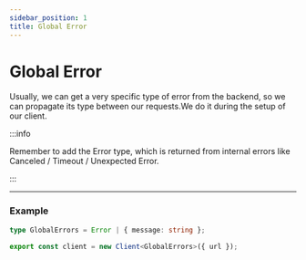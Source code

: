 ```yaml
---
sidebar_position: 1
title: Global Error
---
```


# Global Error

Usually, we can get a very specific type of error from the backend, so we can propagate its type between our requests.We
do it during the setup of our client.

:::info

Remember to add the Error type, which is returned from internal errors like Canceled / Timeout / Unexpected Error.

:::

---

### Example

```ts
type GlobalErrors = Error | { message: string };

export const client = new Client<GlobalErrors>({ url });
```
